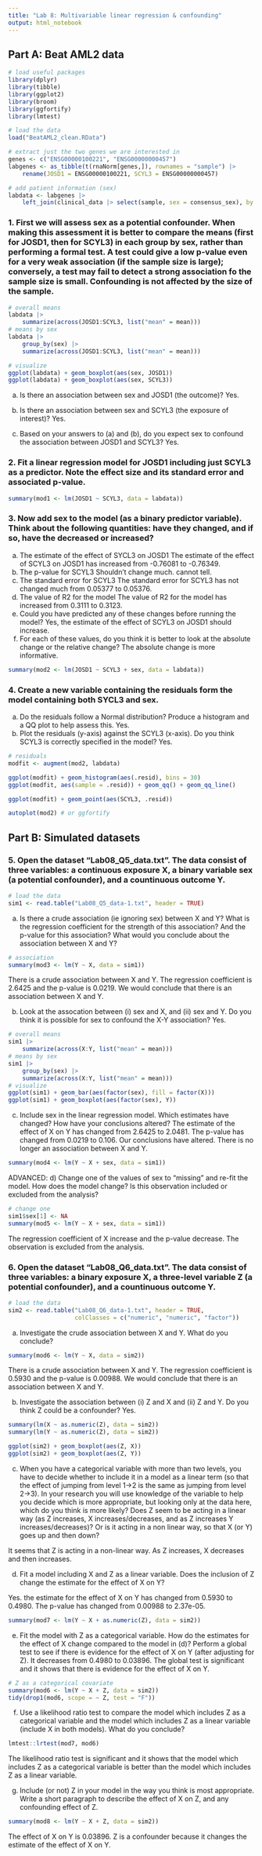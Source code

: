 ```yaml
---
title: "Lab 8: Multivariable linear regression & confounding"
output: html_notebook
---
```

## Part A: Beat AML2 data
```r
# load useful packages
library(dplyr)
library(tibble)
library(ggplot2)
library(broom)
library(ggfortify)
library(lmtest)
```

```r
# load the data
load("BeatAML2_clean.RData")

# extract just the two genes we are interested in
genes <- c("ENSG00000100221", "ENSG00000000457")
labgenes <- as_tibble(t(rnaNorm[genes,]), rownames = "sample") |> 
    rename(JOSD1 = ENSG00000100221, SCYL3 = ENSG00000000457)

# add patient information (sex)
labdata <- labgenes |> 
    left_join(clinical_data |> select(sample, sex = consensus_sex), by = "sample")
```

### 1. First we will assess sex as a potential confounder. When making this assessment it is better to compare the means (first for JOSD1, then for SCYL3) in each group by sex, rather than performing a formal test. A test could give a low p-value even for a very weak association (if the sample size is large); conversely, a test may fail to detect a strong association fo the sample size is small. Confounding is not affected by the size of the sample.

```r
# overall means
labdata |> 
    summarize(across(JOSD1:SCYL3, list("mean" = mean)))
# means by sex
labdata |> 
    group_by(sex) |> 
    summarize(across(JOSD1:SCYL3, list("mean" = mean)))
```

```r
# visualize
ggplot(labdata) + geom_boxplot(aes(sex, JOSD1))
ggplot(labdata) + geom_boxplot(aes(sex, SCYL3))
```
a) Is there an association between sex and JOSD1 (the outcome)?
Yes.

b) Is there an association between sex and SCYL3 (the exposure of interest)?
Yes.

c) Based on your answers to (a) and (b), do you expect sex to confound the association between JOSD1 and SCYL3?
Yes.

### 2. Fit a linear regression model for JOSD1 including just SCYL3 as a predictor. Note the effect size and its standard error and associated p-value.

```r
summary(mod1 <- lm(JOSD1 ~ SCYL3, data = labdata))

```

### 3. Now add sex to the model (as a binary predictor variable). Think about the following quantities: have they changed, and if so, have the decreased or increased?
a) The estimate of the effect of SYCL3 on JOSD1
The estimate of the effect of SCYL3 on JOSD1 has increased from -0.76081 to -0.76349.
b) The p-value for SCYL3
Shouldn't change much. cannot tell.
c) The standard error for SCYL3
The standard error for SCYL3 has not changed much from 0.05377 to 0.05376.
d) The value of R2 for the model
The value of R2 for the model has increased from 0.3111 to 0.3123.
e) Could you have predicted any of these changes before running the model?
Yes, the estimate of the effect of SCYL3 on JOSD1 should increase.
f) For each of these values, do you think it is better to look at the absolute change or the relative change?
The absolute change is more informative.


```r
summary(mod2 <- lm(JOSD1 ~ SCYL3 + sex, data = labdata))
```
### 4. Create a new variable containing the residuals form the model containing both SYCL3 and sex.
a) Do the residuals follow a Normal distribution? Produce a histogram and a QQ plot to help assess this.
Yes.
b) Plot the residuals (y-axis) against the SCYL3 (x-axis). Do you think SCYL3 is correctly specified in the model?
Yes.

```r
# residuals
modfit <- augment(mod2, labdata)

ggplot(modfit) + geom_histogram(aes(.resid), bins = 30)
ggplot(modfit, aes(sample = .resid)) + geom_qq() + geom_qq_line()

ggplot(modfit) + geom_point(aes(SCYL3, .resid))

autoplot(mod2) # or ggfortify
```

## Part B: Simulated datasets

### 5. Open the dataset “Lab08_Q5_data.txt”. The data consist of three variables: a continuous exposure X, a binary variable sex (a potential confounder), and a countinuous outcome Y.

```r
# load the data
sim1 <- read.table("Lab08_Q5_data-1.txt", header = TRUE)

```


a) Is there a crude association (ie ignoring sex) between X and Y? What is the regression coefficient for the strength of this association? And the p-value for this association? What would you conclude about the association between X and Y?

```r
# association
summary(mod3 <- lm(Y ~ X, data = sim1))
```
There is a crude association between X and Y. The regression coefficient is 2.6425 and the p-value is 0.0219. We would conclude that there is an association between X and Y.

b) Look at the assocation between (i) sex and X, and (ii) sex and Y.
Do you think it is possible for sex to confound the X-Y association?
Yes.
```r
# overall means
sim1 |> 
    summarize(across(X:Y, list("mean" = mean)))
# means by sex
sim1 |> 
    group_by(sex) |> 
    summarize(across(X:Y, list("mean" = mean)))
# visualize
ggplot(sim1) + geom_bar(aes(factor(sex), fill = factor(X)))
ggplot(sim1) + geom_boxplot(aes(factor(sex), Y))
```

c) Include sex in the linear regression model. Which estimates have changed? How have your conclusions altered?
The estimate of the effect of X on Y has changed from 2.6425 to 2.0481. The p-value has changed from 0.0219 to 0.106. Our conclusions have altered. There is no longer an association between X and Y.
```r
summary(mod4 <- lm(Y ~ X + sex, data = sim1))
```

ADVANCED: 
d) Change one of the values of sex to “missing” and re-fit the model. How does the model change? Is this observation included or excluded from the analysis?

```r
# change one
sim1$sex[1] <- NA
summary(mod5 <- lm(Y ~ X + sex, data = sim1))
```
The regression coefficient of X increase and the p-value decrease.
The observation is excluded from the analysis.



### 6. Open the dataset “Lab08_Q6_data.txt”. The data consist of three variables: a binary exposure X, a three-level variable Z (a potential confounder), and a countinuous outcome Y.

```r
# load the data
sim2 <- read.table("Lab08_Q6_data-1.txt", header = TRUE,
                   colClasses = c("numeric", "numeric", "factor"))

```


a) Investigate the crude association between X and Y. What do you conclude?

```r
summary(mod6 <- lm(Y ~ X, data = sim2))
```
There is a crude association between X and Y. The regression coefficient is 0.5930 and the p-value is 0.00988. We would conclude that there is an association between X and Y.


b) Investigate the association between (i) Z and X and (ii) Z and Y. Do you think Z could be a confounder?
Yes.
```r
summary(lm(X ~ as.numeric(Z), data = sim2))
summary(lm(Y ~ as.numeric(Z), data = sim2))

ggplot(sim2) + geom_boxplot(aes(Z, X))
ggplot(sim2) + geom_boxplot(aes(Z, Y))
```



c) When you have a categorical variable with more than two levels, you have to decide whether to include it in a model as a linear term (so that the effect of jumping from level 1->2 is the same as jumping from level 2->3). In your research you will use knowledge of the variable to help you decide which is more appropriate, but looking only at the data here, which do you think is more likely? Does Z seem to be acting in a linear way (as Z increases, X increases/decreases, and as Z increases Y increases/decreases)? Or is it acting in a non linear way, so that X (or Y) goes up and then down?

It seems that Z is acting in a non-linear way. As Z increases, X decreases and then increases. 


d) Fit a model including X and Z as a linear variable. Does the inclusion of Z change the estimate for the effect of X on Y?

Yes. the estimate for the effect of X on Y has changed from 0.5930 to 0.4980. The p-value has changed from 0.00988 to 2.37e-05.

```r
summary(mod7 <- lm(Y ~ X + as.numeric(Z), data = sim2))
```

e) Fit the model with Z as a categorical variable. How do the estimates for the effect of X change compared to the model in (d)? Perform a global test to see if there is evidence for the effect of X on Y (after adjusting for Z).
It decreases from 0.4980 to 0.03896.
The global test is significant and it shows that there is evidence for the effect of X on Y.

```r
# Z as a categorical covariate
summary(mod6 <- lm(Y ~ X + Z, data = sim2))
tidy(drop1(mod6, scope = ~ Z, test = "F"))
```


f) Use a likelihood ratio test to compare the model which includes Z as a categorical variable and the model which includes Z as a linear variable (include X in both models). What do you conclude?

```r
lmtest::lrtest(mod7, mod6)
```
The likelihood ratio test is significant and it shows that the model which includes Z as a categorical variable is better than the model which includes Z as a linear variable.


g) Include (or not) Z in your model in the way you think is most appropriate. Write a short paragraph to describe the effect of X on Z, and any confounding effect of Z.

```r
summary(mod8 <- lm(Y ~ X + Z, data = sim2))
```
The effect of X on Y is 0.03896. Z is a confounder because it changes the estimate of the effect of X on Y.











